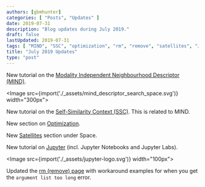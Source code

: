 ```yaml
---
authors: [gbmhunter]
categories: [ "Posts", "Updates" ]
date: 2019-07-31
description: "Blog updates during July 2019."
draft: false
lastUpdated: 2019-07-31
tags: [ "MIND", "SSC", "optimization", "rm", "remove", "satellites", "Jupyter" ]
title: "July 2019 Updates"
type: "post"
---
```



New tutorial on the [Modality Independent Neighbourhood Descriptor (MIND)](/programming/signal-processing/image-processing/image-registration/modality-independent-neighbourhood-descriptor-mind).

<Image src={import('./_assets/mind_descriptor_search_space.svg')} width="300px"></Image>

New tutorial on the [Self-Similarity Context (SSC)](/programming/signal-processing/image-processing/image-registration/self-similarity-context-ssc). This is related to MIND.

New section on [Optimization](/programming/algorithms-and-data-structures/optimization).

New [Satellites](/space/satellites) section under Space.

New tutorial on [Jupyter](/programming/integrated-development-environments-ides/jupyter) (incl. Jupyter Notebooks and Jupyter Labs).

<Image src={import('./_assets/jupyter-logo.svg')} width="100px"></Image>

Updated the [rm (remove) page](/programming/operating-systems/linux/programs/rm-remove) with workaround examples for when you get the `argument list too long` error.